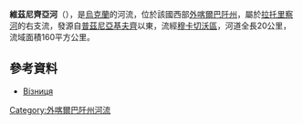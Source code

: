 '''維茲尼齊亞河'''（{{lang-uk|Визниця}}），是[[烏克蘭|烏克蘭]]的河流，位於該國西部[[外喀爾巴阡州|外喀爾巴阡州]]，屬於[[拉托里察河|拉托里察河]]的右支流，發源自[[普茲尼亞基夫齊|普茲尼亞基夫齊]]以東，流經[[穆卡切沃區|穆卡切沃區]]，河道全長20公里，流域面積160平方公里。

==參考資料==
*[https://web.archive.org/web/20131005022808/http://do.gendocs.ru/docs/index-29520.html?page=29 Візниця]
{{Ukraine-river-stub}}
{{DEFAULTSORT:Визниця}}
[[Category:外喀爾巴阡州河流|Category:外喀爾巴阡州河流]]